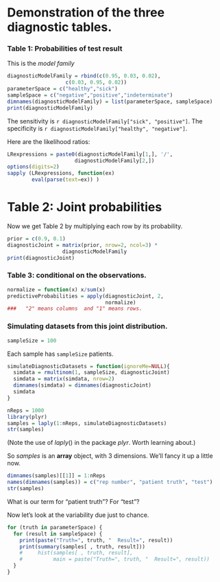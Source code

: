 Demonstration of the three diagnostic tables.
====

### Table 1: Probabilities of test result 
This is the *model family*
```r
diagnosticModelFamily = rbind(c(0.95, 0.03, 0.02), 
                   c(0.03, 0.95, 0.02)) 
parameterSpace = c("healthy","sick")
sampleSpace = c("negative","positive","indeterminate")
dimnames(diagnosticModelFamily) = list(parameterSpace, sampleSpace)
print(diagnosticModelFamily)
```
The sensitivity is `r diagnosticModelFamily["sick", "positive"]`.
The specificity is `r diagnosticModelFamily["healthy", "negative"]`.

Here are the likelihood ratios:
```r
LRexpressions = paste0(diagnosticModelFamily[1,], '/',
                      diagnosticModelFamily[2,])
options(digits=2)
sapply (LRexpressions, function(ex) 
        eval(parse(text=ex)) )
```
# Table 2: Joint probabilities
Now we get Table 2 by multiplying each row by its probability.
```r
prior = c(0.9, 0.1)
diagnosticJoint = matrix(prior, nrow=2, ncol=3) *
                  diagnosticModelFamily
print(diagnosticJoint)
```

### Table 3: conditional on the observations.
```r
normalize = function(x) x/sum(x)
predictiveProbabilities = apply(diagnosticJoint, 2,
                                normalize)
###   "2" means columns  and "1" means rows.
```


### Simulating datasets from this joint distribution.
```r
sampleSize = 100
```
Each sample has `sampleSize` patients.

```r
simulateDiagnosticDatasets = function(ignoreMe=NULL){
  simdata = rmultinom(1, sampleSize, diagnosticJoint)
  simdata = matrix(simdata, nrow=2)
  dimnames(simdata) = dimnames(diagnosticJoint) 
  simdata
}

nReps = 1000
library(plyr)
samples = laply(1:nReps, simulateDiagnosticDatasets)
str(samples)
```
(Note the use of $laply()$ in the package $plyr$. Worth learning about.)

So *samples* is an **array** object, with 3 dimensions.
We'll fancy it up a little now.
```r
dimnames(samples)[[1]] = 1:nReps
names(dimnames(samples)) = c("rep number", "patient truth", "test")
str(samples)
```
What is our term for "patient truth"? For "test"?

Now let's look at the variability due just to chance.
```r
for (truth in parameterSpace) {
  for (result in sampleSpace) {
    print(paste("Truth=", truth, "  Result=", result))
    print(summary(samples[ , truth, result]))
    #     hist(samples[ , truth, result],
    #          main = paste("Truth=", truth, "  Result=", result))
  }
}
```

